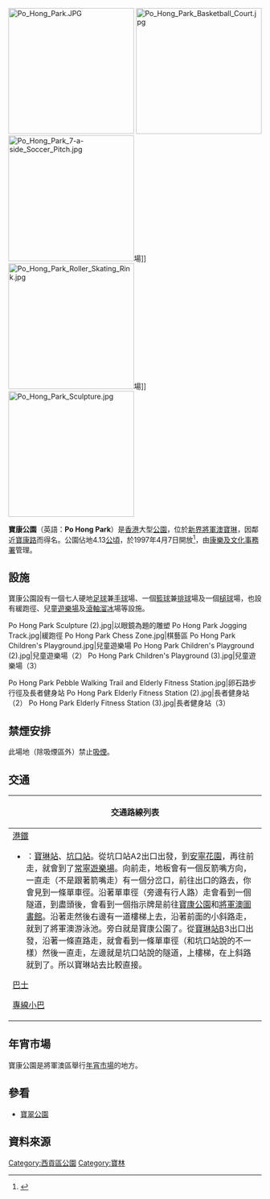 [[File:Po_Hong_Park.JPG|250px]]
[[File:Po_Hong_Park_Basketball_Court.jpg|250px]]
[[File:Po_Hong_Park_7-a-side_Soccer_Pitch.jpg|250px]]場]]
[[File:Po_Hong_Park_Roller_Skating_Rink.jpg|250px]]場]]
[[File:Po_Hong_Park_Sculpture.jpg|250px]]

'''寶康公園'''（英語：'''Po Hong Park'''）是[[香港|香港]]大型[[公園|公園]]，位於[[新界|新界]][[將軍澳|將軍澳]][[寶林|寶琳]]，因鄰近[[寶康路|寶康路]]而得名。公園佔地4.13[[公頃|公頃]]，於1997年4月7日開放<ref name=r1>{{Cite web |url=https://www.lcsd.gov.hk/tc/parks/php/index.html |title=康樂及文化事務署 - 寶康公園 - 背景 |access-date=2018-07-07 |archive-date=2021-01-18 |archive-url=https://web.archive.org/web/20210118050926/https://www.lcsd.gov.hk/tc/parks/php/index.html |dead-url=no }}</ref>，由[[康樂及文化事務署|康樂及文化事務署]]管理。

==設施==
寶康公園設有一個七人硬地[[足球|足球]]兼[[手球|手球]]場、一個[[籃球|籃球]]兼[[排球|排球]]場及一個[[槌球|槌球]]場，也設有緩跑徑、兒童[[遊樂場|遊樂場]]及[[滾軸溜冰|滾軸溜冰]]場等設施。
<gallery>
Po Hong Park Sculpture (2).jpg|以眼鏡為題的雕塑
Po Hong Park Jogging Track.jpg|緩跑徑
Po Hong Park Chess Zone.jpg|棋藝區
Po Hong Park Children's Playground.jpg|兒童遊樂場
Po Hong Park Children's Playground (2).jpg|兒童遊樂場（2）
Po Hong Park Children's Playground (3).jpg|兒童遊樂場（3）
</gallery>
<gallery>
Po Hong Park Pebble Walking Trail and Elderly Fitness Station.jpg|卵石路步行徑及長者健身站
Po Hong Park Elderly Fitness Station (2).jpg|長者健身站（2）
Po Hong Park Elderly Fitness Station (3).jpg|長者健身站（3）
</gallery>

==禁煙安排==
此場地（除吸煙區外）禁止[[吸煙|吸煙]]。

==交通==
{| class="mw-collapsible mw-collapsed wikitable" style="background:white; margin: 0 auto; width: auto;" 
! 交通路線列表
|-
|
;[[港鐵|港鐵]]
*{{港鐵路線標誌|TKL}}：[[寶琳站|寶琳站]]、[[坑口站_(香港)|坑口站]]。從坑口站A2出口出發，到[[安寧花園|安寧花園]]，再往前走，就會到了[[常寧遊樂場|常寧遊樂場]]。向前走，地板會有一個反箭嘴方向，一直走（不是跟著箭嘴走）有一個分岔口，前往出口的路去，你會見到一條單車徑。沿著單車徑（旁邊有行人路）走會看到一個隧道，到盡頭後，會看到一個指示牌是前往[[寶康公園|寶康公園]]和[[將軍澳圖書館|將軍澳圖書館]]。沿著走然後右邊有一道樓梯上去，沿著前面的小斜路走，就到了將軍澳游泳池。旁白就是寶康公園了。從[[寶琳站|寶琳站]]B3出口出發，沿著一條直路走，就會看到一條單車徑（和坑口站說的不一樣）然後一直走，左邊就是坑口站說的隧道，上樓梯，在上斜路就到了。所以寶琳站去比較直接。
;[[香港巴士|巴士]]
{{九龍新界巴士簡單列表|98B|98D|98P|98S|297|297P|798}}
{{過海隧道巴士簡單列表|690|690P|694}}
;[[香港小巴|專線小巴]]
{{新界專線小巴簡單列表|10M|15A|105|107}}
|}

==年宵市場==
寶康公園是將軍澳區舉行[[香港年宵市場|年宵市場]]的地方。

==參看==
*[[寶翠公園|寶翠公園]]

==資料來源==
<div class="references-small">
<references />
</div>

{{香港公園}}

[[Category:西貢區公園|Category:西貢區公園]]
[[Category:寶林|Category:寶林]]